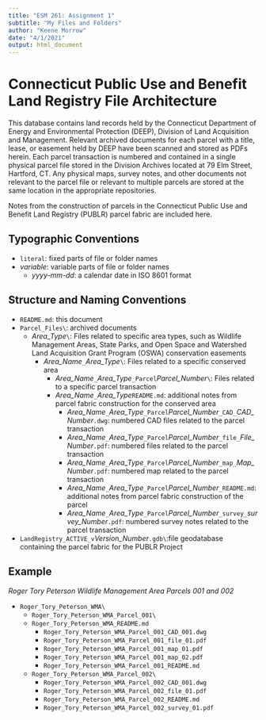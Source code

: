 ```yaml
---
title: "ESM 261: Assignment 1"
subtitle: "My Files and Folders"
author: "Keene Morrow"
date: "4/1/2021"
output: html_document
---
```


# Connecticut Public Use and Benefit Land Registry File Architecture

This database contains land records held by the Connecticut Department of Energy and Environmental Protection (DEEP), Division of Land Acquisition and Management.  Relevant archived documents for each parcel with a title, lease, or easement held by DEEP have been scanned and stored as PDFs herein.  Each parcel transaction is numbered and contained in a single physical parcel file stored in the Division Archives located at 79 Elm Street, Hartford, CT.  Any physical maps, survey notes, and other documents not relevant to the parcel file or relevant to multiple parcels are stored at the same location in the appropriate repositories.

Notes from the construction of parcels in the Connecticut Public Use and Benefit Land Registry (PUBLR) parcel fabric are included here.

## Typographic Conventions

* ```literal```: fixed parts of file or folder names
* *variable*: variable parts of file or folder names
  + *yyyy-mm-dd*: a calendar date in ISO 8601 format
  
## Structure and Naming Conventions

* ```README.md```: this document
* ```Parcel_Files\```: archived documents
  + *Area_Type*```\```\: Files related to specific area types, such as Wildlife Management Areas, State Parks, and Open Space and Watershed Land Acquisition Grant Program (OSWA) conservation easements
    + *Area_Name*```_```*Area_Type*```\```: Files related to a specific conserved area
      + *Area_Name*```_```*Area_Type*```_Parcel```*Parcel_Number*```\```: Files related to a specific parcel transaction
      + *Area_Name*```_```*Area_Type*```README.md```: additional notes from parcel fabric construction for the conserved area
        + *Area_Name*```_```*Area_Type*```_Parcel```*Parcel_Number*```_CAD_```*CAD_Number*```.dwg```: numbered CAD files related to the parcel transaction
        + *Area_Name*```_```*Area_Type*```_Parcel```*Parcel_Number*```_file_```*File_Number*```.pdf```: numbered files related to the parcel transaction
        + *Area_Name*```_```*Area_Type*```_Parcel```*Parcel_Number*```_map_```*Map_Number*```.pdf```: numbered map related to the parcel transaction
        + *Area_Name*```_```*Area_Type*```_Parcel```*Parcel_Number*```_README.md```: additional notes from parcel fabric construction of the parcel
        + *Area_Name*```_```*Area_Type*```_Parcel```*Parcel_Number*```_survey_```*survey_Number*```.pdf```: numbered survey notes related to the parcel transaction
* ```LandRegistry_ACTIVE_v```*Version_Number*```.gdb\```:file geodatabase containing the parcel fabric for the PUBLR Project


## Example

*Roger Tory Peterson Wildlife Management Area Parcels 001 and 002*

* ```Roger_Tory_Peterson_WMA\```
  + ```Roger_Tory_Peterson_WMA_Parcel_001\```
  + ```Roger_Tory_Peterson_WMA_README.md```
    + ```Roger_Tory_Peterson_WMA_Parcel_001_CAD_001.dwg```
    + ```Roger_Tory_Peterson_WMA_Parcel_001_file_01.pdf```
    + ```Roger_Tory_Peterson_WMA_Parcel_001_map_01.pdf```
    + ```Roger_Tory_Peterson_WMA_Parcel_001_map_02.pdf```
    + ```Roger_Tory_Peterson_WMA_Parcel_001_README.md```
  + ```Roger_Tory_Peterson_WMA_Parcel_002\```
    + ```Roger_Tory_Peterson_WMA_Parcel_002_CAD_001.dwg```
    + ```Roger_Tory_Peterson_WMA_Parcel_002_file_01.pdf```
    + ```Roger_Tory_Peterson_WMA_Parcel_002_README.md```
    + ```Roger_Tory_Peterson_WMA_Parcel_002_survey_01.pdf```